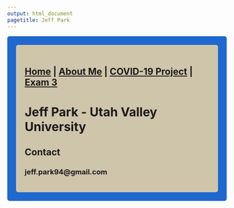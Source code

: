 ```yaml
---
output: html_document
pagetitle: Jeff Park
---
```



<style type="text/css">
.main-container {
  max-width: 1800px;
  margin-left: auto;
  margin-right: auto;
}
</style>

<style>
div.gray { background-color:#1f68cf; border-radius: 5px; padding: 20px;}
</style>
<div class = "gray">


<style>
div.blue { background-color:#cfc5ab; border-radius: 5px; padding: 20px;}
</style>
<div class = "blue">

## [Home](http://falconer94.github.io/) | [About Me](http://falconer94.github.io/About_Me/) | [COVID-19 Project](https://falconer94.github.io/COVID19) | [Exam 3](https://falconer94.github.io/Exam_3) 

# **Jeff Park - Utah Valley University**

## **Contact**
### jeff.park94@gmail.com